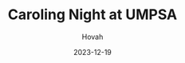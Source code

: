 ---
title: 'Caroling Night at UMPSA'
date: '2023-12-19'
image: '/blogs/carolling.jpg'
author: 'Hovah'
excerpt: 'Join us for an evening filled with melodies, joy, and spreading the good news during our first-ever Caroling Night at UMPSA...'
---